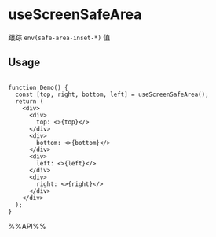 # useScreenSafeArea

跟踪 `env(safe-area-inset-*)` 值

## Usage

```tsx live

function Demo() {
  const [top, right, bottom, left] = useScreenSafeArea();
  return (
    <div>
      <div>
        top: <>{top}</>
      </div>
      <div>
        bottom: <>{bottom}</>
      </div>
      <div>
        left: <>{left}</>
      </div>
      <div>
        right: <>{right}</>
      </div>
    </div>
  );
}

```

%%API%%